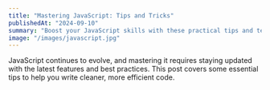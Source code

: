 ```yaml
---
title: "Mastering JavaScript: Tips and Tricks"
publishedAt: "2024-09-10"
summary: "Boost your JavaScript skills with these practical tips and techniques for modern development."
image: "/images/javascript.jpg"
---
```


JavaScript continues to evolve, and mastering it requires staying updated with the latest features and best practices. This post covers some essential tips to help you write cleaner, more efficient code.
